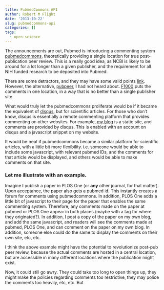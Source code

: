```yaml
---
title: PubmedCommons API
author: Robert M Flight
date: '2013-10-22'
slug: pubmedcommons-api
categories: []
tags:
  - open-science
---
```


The announcements are out, Pubmed is introducing a commenting system [pubmedcommons](http://www.ncbi.nlm.nih.gov/pubmedcommons/), theoretically providing a single location for true post-publication peer review. This is a really good idea, as NCBI is likely to be around for a lot longer than a given publisher, and the requirement for all NIH funded research to be deposited into Pubmed.

There are some detractors, and they may have some valid points [link](https://twitter.com/caseybergman/status/392729744640577537). However, the alternative, [pubpeer](https://pubpeer.com/), I had not heard about. [F1000](http://f1000.com/) puts the comments in one location, in a way that is no better than a single publisher site.

What would truly let the pubmedcommons proliferate would be if it became the equivalent of [disqus](disqus.com), but for scientific articles. For those who don't know, disqus is essentially a remote commenting platform that provides commenting on other websites. For example, [my blog](http://rmflight.github.io) is a static site, and comments are provided by disqus. This is enabled with an account on disqus and a javascript snippet on my website.

It would be neat if pubmedcommons became a similar platform for scientific articles, with a little bit more flexibility. i.e. someone would be able to include some javascript, with relevant pubmed IDs, and the comments for that article would be displayed, and others would be able to make comments on that site.

### Let me illustrate with an example.

Imagine I publish a paper in PLOS One (or **any** other journal, for that matter). Upon acceptance, the paper also gets a pubmed id. This instantly creates a forum for comments using pubmedcommons. In addition, PLOS One adds a little bit of javascript to their page for the paper that enables the same commenting system. Therefore, any comments made on the paper at pubmed or PLOS One appear in both places (maybe with a tag for where they originated?). In addition, I post a copy of the paper on my own blog, and add the same javascript, and readers will see the comments made at pubmed, PLOS One, and can comment on the paper on my own blog. In addition, someone else could do the same to display the comments on their own site, etc, etc. 

I think the above example might have the potential to revolutionize post-pub peer review, because the actual comments are hosted in a central location, but are accessible in many different locations where the publication might exist. 

Now, it could still go awry. They could take too long to open things up, they might make the policies regarding comments too restrictive, they may police the comments too heavily, etc, etc. But
